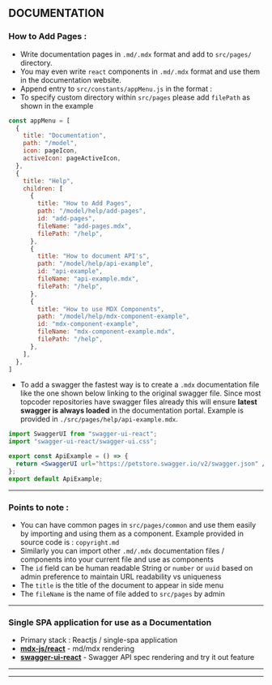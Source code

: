## DOCUMENTATION

### How to Add Pages :

- Write documentation pages in `.md/.mdx` format and add to `src/pages/` directory.
- You may even write `react` components in `.md/.mdx` format and use them in the documentation website.
- Append entry to `src/constants/appMenu.js` in the format :
- To specify custom directory within `src/pages` please add `filePath` as shown in the example

```js
const appMenu = [
  {
    title: "Documentation",
    path: "/model",
    icon: pageIcon,
    activeIcon: pageActiveIcon,
  },
  {
    title: "Help",
    children: [
      {
        title: "How to Add Pages",
        path: "/model/help/add-pages",
        id: "add-pages",
        fileName: "add-pages.mdx",
        filePath: "/help",
      },
      {
        title: "How to document API's",
        path: "/model/help/api-example",
        id: "api-example",
        fileName: "api-example.mdx",
        filePath: "/help",
      },
      {
        title: "How to use MDX Components",
        path: "/model/help/mdx-component-example",
        id: "mdx-component-example",
        fileName: "mdx-component-example.mdx",
        filePath: "/help",
      },
    ],
  },
]
```

- To add a swagger the fastest way is to create a `.mdx` documentation file like the one shown below linking to the original swagger file. Since most topcoder repositories have swagger files already this will ensure **latest swagger is always loaded** in the documentation portal. Example is provided in `./src/pages/help/api-example.mdx`.

```jsx
import SwaggerUI from "swagger-ui-react";
import "swagger-ui-react/swagger-ui.css";

export const ApiExample = () => {
  return <SwaggerUI url="https://petstore.swagger.io/v2/swagger.json" />;
};
export default ApiExample;
```

---

### Points to note :

- You can have common pages in `src/pages/common` and use them easily by importing and using them as a component. Example provided in source code is : `copyright.md`
- Similarly you can import other `.md/.mdx` documentation files / components into your current file and use as components
- The `id` field can be human readable String or `number` or `uuid` based on admin preference to maintain URL readability vs uniqueness
- The `title` is the title of the document to appear in side menu
- The `fileName` is the name of file added to `src/pages` by admin

---

### Single SPA application for use as a Documentation

- Primary stack : Reactjs / single-spa application
- **[mdx-js/react](https://www.npmjs.com/package/@mdx-js/react)** - md/mdx rendering
- **[swagger-ui-react](https://www.npmjs.com/package/swagger-ui-react)** - Swagger API spec rendering and try it out feature


---
---
